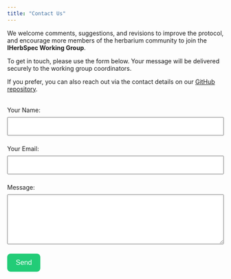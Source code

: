 ```yaml
---
title: "Contact Us"
---
```


<!-- Page-only styles -->
<style>
  .contact-form {
    max-width: 600px;
    margin: 2rem auto;
  }
  .contact-form input, 
  .contact-form textarea {
    width: 100%;
    padding: 0.75rem;
    margin: 0.5rem 0;
  }
  .contact-form button {
    padding: 0.75rem 1.25rem;
    background: #2c7;
    color: white;
    border: none;
    border-radius: 8px;
    font-size: 1rem;
    cursor: pointer;
  }
</style>

::: {.column-page-inset}
<div class="content-narrow">

We welcome comments, suggestions, and revisions to improve the protocol, and encourage more members of the herbarium community to join the **IHerbSpec Working Group**.  

To get in touch, please use the form below. Your message will be delivered securely to the working group coordinators.  

If you prefer, you can also reach out via the contact details on our [GitHub repository](https://github.com/IHerbSpec/iherbspec.github.io).

</div>
:::

<div class="contact-form">

<form action="https://formspree.io/f/mqadrbwo" method="POST">
  <label>
    Your Name:
    <input type="text" name="name" required>
  </label>

  <label>
    Your Email:
    <input type="email" name="_replyto" required>
  </label>

  <label>
    Message:
    <textarea name="message" rows="6" required></textarea>
  </label>

  <button type="submit">Send</button>
</form>

</div>

